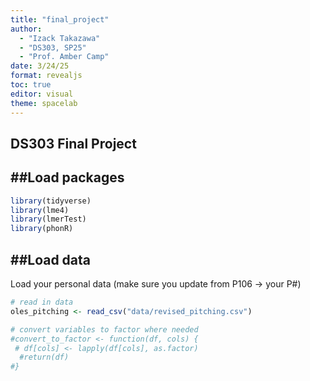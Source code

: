 ```yaml
---
title: "final_project"
author: 
  - "Izack Takazawa"
  - "DS303, SP25"
  - "Prof. Amber Camp"
date: 3/24/25
format: revealjs
toc: true
editor: visual
theme: spacelab
---
```


## DS303 Final Project

## ##Load packages

```r
library(tidyverse) 
library(lme4) 
library(lmerTest)
library(phonR)
```

## ##Load data

Load your personal data (make sure you update from P106 -\> your P#)

```r
# read in data
oles_pitching <- read_csv("data/revised_pitching.csv")

# convert variables to factor where needed
#convert_to_factor <- function(df, cols) {
 # df[cols] <- lapply(df[cols], as.factor)
  #return(df)
#}
```
